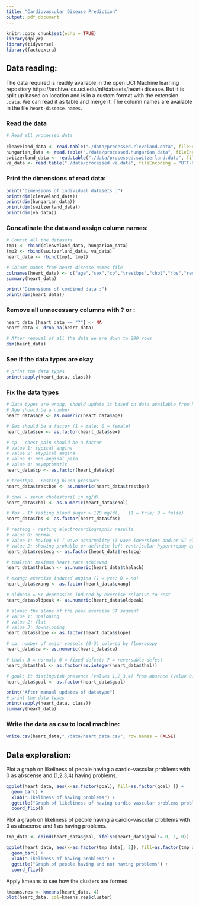 ```yaml
---
title: "Cardiovascular Disease Prediction"
output: pdf_document
---
```


```r
knitr::opts_chunk$set(echo = TRUE)
library(dplyr)
library(tidyverse)
library(factoextra)
```

## Data reading:

The data required is readily available in the open UCI Machine learning repository https://archive.ics.uci.edu/ml/datasets/heart+disease. But it is split up based on location and is in a custom format with the extension `.data`. We can read it as table and merge it. The column names are available in the file `heart-disease.names`.

### Read the data

```r
# Read all processed data
 
cleaveland_data <- read.table("./data/processed.cleveland.data", fileEncoding = "UTF-8", sep = ",")
hungarian_data <- read.table("./data/processed.hungarian.data", fileEncoding = "UTF-8", sep = ",")
switzerland_data <- read.table("./data/processed.switzerland.data", fileEncoding = "UTF-8", sep = ",")
va_data <- read.table("./data/processed.va.data", fileEncoding = "UTF-8", sep = ",")
```

### Print the dimensions of read data:

```r
print("Dimensions of individual datasets :")
print(dim(cleaveland_data))
print(dim(hungarian_data))
print(dim(switzerland_data))
print(dim(va_data))
```

### Concatinate the data and assign column names:
```r
# Concat all the datasets
tmp1 <- rbind(cleaveland_data, hungarian_data)
tmp2 <- rbind(switzerland_data, va_data)
heart_data <- rbind(tmp1, tmp2)

# Column names from heart-disease.names file
colnames(heart_data) <- c("age","sex","cp","trestbps","chol","fbs","restecg","thalach","exang","oldpeak","slope","ca","thal","goal")
summary(heart_data)

print("Dimensions of combined data :")
print(dim(heart_data))
```

### Remove all unnecessary columns with ? or :

```r
heart_data [heart_data == "?"] <- NA
heart_data <- drop_na(heart_data)

# After removal of all the data we are down to 299 rows
dim(heart_data)
```


### See if the data types are okay 
```r
# print the data types
print(sapply(heart_data, class))
```

### Fix the data types
```r
# Data types are wrong, should update it based on data available from heart-disease.names
# Age should be a number
heart_data$age <- as.numeric(heart_data$age) 

# Sex should be a factor (1 = male; 0 = female)
heart_data$sex <- as.factor(heart_data$sex)

# cp - chest pain should be a factor
# Value 1: typical angina
# Value 2: atypical angina
# Value 3: non-anginal pain
# Value 4: asymptomatic
heart_data$cp <- as.factor(heart_data$cp)

# trestbps - resting blood pressure
heart_data$trestbps <- as.numeric(heart_data$trestbps)

# chol - serum cholestoral in mg/dl
heart_data$chol <- as.numeric(heart_data$chol)

# fbs - If fasting blood sugar > 120 mg/dl,   (1 = true; 0 = false)
heart_data$fbs <- as.factor(heart_data$fbs)

# restecg - resting electrocardiographic results
# Value 0: normal
# Value 1: having ST-T wave abnormality (T wave inversions and/or ST elevation or depression of > 0.05 mV)
# Value 2: showing probable or definite left ventricular hypertrophy by Estes' criteria
heart_data$restecg <- as.factor(heart_data$restecg)

# thalach: maximum heart rate achieved
heart_data$thalach <- as.numeric(heart_data$thalach)

# exang: exercise induced angina (1 = yes; 0 = no)
heart_data$exang <- as.factor(heart_data$exang)

# oldpeak = ST depression induced by exercise relative to rest
heart_data$oldpeak <- as.numeric(heart_data$oldpeak)

# slope: the slope of the peak exercise ST segment
# Value 1: upsloping
# Value 2: flat
# Value 3: downsloping
heart_data$slope <- as.factor(heart_data$slope)

# ca: number of major vessels (0-3) colored by flourosopy
heart_data$ca <- as.numeric(heart_data$ca)

# thal: 3 = normal; 6 = fixed defect; 7 = reversable defect
heart_data$thal <- as.factor(as.integer(heart_data$thal))

# goal: It distinguish presence (values 1,2,3,4) from absence (value 0)
heart_data$goal <- as.factor(heart_data$goal)

print("After manual updates of datatype")
# print the data types
print(sapply(heart_data, class))
summary(heart_data)
```

### Write the data as csv to local machine:
```r
write.csv(heart_data,"./data/heart_data.csv", row.names = FALSE)
```

## Data exploration:

Plot a graph on likeliness of people having a cardio-vascular problems with 0 as abscense and (1,2,3,4) having problems.

```r
ggplot(heart_data, aes(x=as.factor(goal), fill=as.factor(goal) )) +
  geom_bar() +
  xlab("Likeliness of having problems") +
  ggtitle("Graph of likeliness of having cardio vascular problems problems") +
  coord_flip()
```

Plot a graph on likeliness of people having a cardio-vascular problems with 0 as abscense and 1 as having problems.

```r
tmp_data <- cbind(heart_data$goal, ifelse(heart_data$goal!= 0, 1, 0))

ggplot(heart_data, aes(x=as.factor(tmp_data[, 2]), fill=as.factor(tmp_data[, 2]) )) +
  geom_bar() +
  xlab("Likeliness of having problems") +
  ggtitle("Graph of people having and not having problems") +
  coord_flip()
```

Apply kmeans to see how the clusters are formed
```r
kmeans.res <- kmeans(heart_data, 4)
plot(heart_data, col=kmeans.res$cluster)
```


